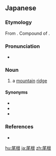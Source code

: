 ==Japanese==
{{ja-kanjitab|お|ね|yomi=k}}

===Etymology===
From {{etyl|ojp|ja|sort=おね}}. Compound of {{suffix|lang=ja|sort=おね|尾|tr1=o|t1=a mountain ridge|根|tr2=ne|t2=root; something sticking up}}.

===Pronunciation===
* {{IPA|lang=ja|[o̞.ne̞]}}

===Noun===
{{ja-noun|おね|hhira=をね}}

# a [[mountain]] [[ridge]]
#: {{ja-usex|'''尾根'''伝いに歩く|'''おね''' つたい に あるく|to walk along a '''ridge'''}}
#: {{ja-usex|'''尾根'''まで登る|'''おね''' まで のぼる|to climb up to a '''ridge'''}}

====Synonyms====
* {{ja-r|峰|みね}}
* {{ja-r|稜線|りょうせん}}
* {{ja-r|脊梁|せきりょう}}

===References===
* {{R:Shogakukan}}

[[hu:尾根]]
[[ja:尾根]]
[[zh:尾根]]